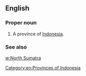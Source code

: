==English==

===Proper noun===
{{en-proper noun}}

# A province of [[Indonesia]].

===See also===
[[w:North Sumatra]]

[[Category:en:Provinces of Indonesia]]